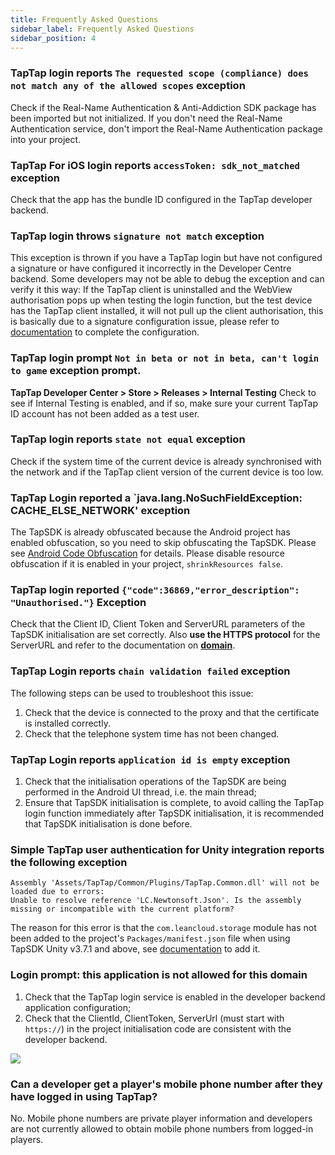 ```yaml
---
title: Frequently Asked Questions
sidebar_label: Frequently Asked Questions
sidebar_position: 4
---
```



### TapTap login reports `The requested scope (compliance) does not match any of the allowed scopes` exception
Check if the Real-Name Authentication & Anti-Addiction SDK package has been imported but not initialized. If you don't need the Real-Name Authentication service, don't import the Real-Name Authentication package into your project.

### TapTap For iOS login reports `accessToken: sdk_not_matched` exception
Check that the app has the bundle ID configured in the TapTap developer backend.

### TapTap login throws `signature not match` exception
This exception is thrown if you have a TapTap login but have not configured a signature or have configured it incorrectly in the Developer Centre backend. Some developers may not be able to debug the exception and can verify it this way: If the TapTap client is uninstalled and the WebView authorisation pops up when testing the login function, but the test device has the TapTap client installed, it will not pull up the client authorisation, this is basically due to a signature configuration issue, please refer to [documentation](/v3/sdk/start/quickstart/#configure-signature-certificate) to complete the configuration.

### TapTap login prompt `Not in beta or not in beta, can't login to game` exception prompt.
**TapTap Developer Center > Store > Releases > Internal Testing** Check to see if Internal Testing is enabled, and if so, make sure your current TapTap ID account has not been added as a test user.

### TapTap login reports `state not equal` exception
Check if the system time of the current device is already synchronised with the network and if the TapTap client version of the current device is too low.

### TapTap Login reported a `java.lang.NoSuchFieldException: CACHE_ELSE_NETWORK' exception
The TapSDK is already obfuscated because the Android project has enabled obfuscation, so you need to skip obfuscating the TapSDK. Please see [Android Code Obfuscation](/v3/sdk/start/quickstart/#android-code-obfuscation) for details. Please disable resource obfuscation if it is enabled in your project, `shrinkResources false`.

### TapTap login reported `{"code":36869,"error_description": "Unauthorised."}` Exception
Check that the Client ID, Client Token and ServerURL parameters of the TapSDK initialisation are set correctly. Also **use the HTTPS protocol** for the ServerURL and refer to the documentation on **[domain](/v3/sdk/start/get-ready/#domain)**.

### TapTap Login reports `chain validation failed` exception
The following steps can be used to troubleshoot this issue:
1. Check that the device is connected to the proxy and that the certificate is installed correctly.
2. Check that the telephone system time has not been changed.

### TapTap Login reports `application id is empty` exception
1. Check that the initialisation operations of the TapSDK are being performed in the Android UI thread, i.e. the main thread;
2. Ensure that TapSDK initialisation is complete, to avoid calling the TapTap login function immediately after TapSDK initialisation, it is recommended that TapSDK initialisation is done before.

### Simple TapTap user authentication for Unity integration reports the following exception

```
Assembly 'Assets/TapTap/Common/Plugins/TapTap.Common.dll' will not be loaded due to errors:
Unable to resolve reference 'LC.Newtonsoft.Json'. Is the assembly missing or incompatible with the current platform?
```
The reason for this error is that the `com.leancloud.storage` module has not been added to the project's `Packages/manifest.json` file when using TapSDK Unity v3.7.1 and above, see [documentation](/v3/sdk/taptap-login/guide/tap-login/#getting-the-sdk) to add it.

### Login prompt: this application is not allowed for this domain

1. Check that the TapTap login service is enabled in the developer backend application configuration;
2. Check that the ClientId, ClientToken, ServerUrl (must start with `https://`) in the project initialisation code are consistent with the developer backend.


![](https://dc-file.leanticket.cn/VIFonJ9YOJ4SAXb3WdVhMYWlF84xGKkN/CF18E02C-C819-4940-9C9B-60050062EDD0.png)

### Can a developer get a player's mobile phone number after they have logged in using TapTap?

No. Mobile phone numbers are private player information and developers are not currently allowed to obtain mobile phone numbers from logged-in players.
